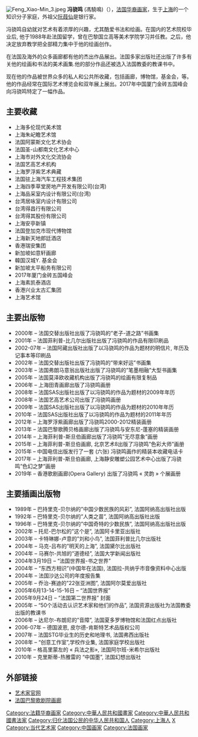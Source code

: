 {{expand language|en}}
{{blpunsourced|time=2018-09-10T00:27:23+00:00}}
[[File:Feng_Xiao-Min_3.jpeg|thumb]]
'''冯骁鸣''' (馮驍鳴)（{{bd|1959年||||catIdx=F冯}}），[[法国|法国]][[华裔|华裔]][[画家|画家]]，生于[[上海|上海]]的一个知识分子家庭，外祖父[[阮葭仙|阮葭仙]]是银行家。

冯骁鸣自幼就对艺术有着浓厚的兴趣，尤其酷爱书法和绘画。在国内的艺术院校毕业后, 他于1988年赴法国留学，曾在巴黎国立高等美术学院学习并任教。之后，他决定放弃教学把全部精力集中于他的绘画创作。

在法国及海外的众多画廊都有他的杰出作品展出。法国多家出版社还出版了许多有关他的绘画和书法的美术画集.他的部分作品还被选入法国教委的教课书中。

现在他的作品被世界众多的私人和公共所收藏，包括画廊，博物馆，基金会，等。他的作品经常在国际艺术博览会和双年展上展出。2017年中国厦门金砖五国峰会向冯骁鸣特定了一幅作品。

== 主要收藏 ==

*上海多伦现代美术馆
*上海朱屺瞻艺术馆
*法国阿蒙斯文化艺术协会
*法国圣-山都南文化艺术中心
*上海市对外文化交流协会
*法国艺高艺术机构
*上海罗浮紫艺术典藏
*法国驻上海汽车工程技术集团
*上海四季草堂房地产开发有限公司(台湾)
*上海品采室内设计有限公司(台湾)
*台湾居咏室内设计有限公司
*台湾得昌行有限公司
*台湾得其股份有限公司
*上海安亭新镇
*法国登加克市现代博物馆
*上海新天地郎廷酒店
*香港瑞安集团
*新加坡如意轩画廊
*韓国汉城Y. 基金会
*新加坡太平船务有限公司
*2017年厦门金砖五国峰会
*上海素凯泰酒店
*香港兴业太古汇集团
*上海艺术馆

== 主要出版物 ==

*2000年 – 法国交替出版社出版了冯骁鸣的”老子-道之路”书画集
*2001年 – 法国菲利普-比几尔出版社出版了冯骁鸣的作品有限印刷品
*2002-07年 – 法国阿藏出版社出版了以冯骁鸣的作品为题材的明信片, 年历及记事本等印刷品
*2002年 – 法国交替出版社出版了冯骁鸣的”带来好运”书画集
*2003年 – 法国弗朗马意翁出版社出版了冯骁鸣的”笔墨相融”大型书画集
*2005年 – 法国莫泽欧收藏机构出版了冯骁鸣的绘画有限复制品
*2006年 – 上海田青画廊出版了冯骁鸣画册
*2008年 – 法国SAS出版社出版了以冯骁鸣的作品为题材的2009年年历
*2008年 – 法国艺高艺术公司出版了冯骁鸣画册
*2009年 – 法国SAS出版社出版了以冯骁鸣的作品为题材的2010年年历
*2010年 – 法国SAS出版社出版了以冯骁鸣的作品为题材的2011年年历
*2012年 – 上海罗浮紫画廊出版了冯骁鸣2000-2012精装画册
*2013年 – 法国巴黎歌腾贝格画廊出版了冯骁鸣与安东尼-蓬塞的精装画册
*2014年 – 上海菲利普-斯旦伯画廊出版了冯骁鸣”无尽意象”画册
*2015年 – 上海菲利普-斯旦伯画廊, 北京艺术8出版了冯骁鸣”色彩大师”画册
*2015年 – 中国电信出版发行了一套 (六张) 冯骁鸣画作的精装本收藏电话卡
*2017年 – 上海菲利普-斯旦伯画廊, 上海静安雕塑公园艺术中心出版了冯骁鸣”色幻之梦”画册
*2019年 – 香港歌剧画廊(Opera Gallery) 出版了冯骁鸣 « 灵韵 » 个展画册

== 主要插画出版物 ==

*1989年 – 巴持里克-贝尔纳的”中国少数民族的风彩”, 法国阿纳高出版社出版
*1992年 – 巴特里克-贝尔纳的”人类之苗”, 法国阿纳高出版社出版
*1996年 – 巴特里克-贝尔纳的”中国奇特的少数民族”, 法国阿纳高出版社出版
*2002年 – 托尼-巴尔松的”这个是”, 法国阿卡里亚出版社
*2003年 – 卡特琳娜-卢意的”刘和小鸟”, 法国菲利普比几尔出版社
*2004年 – 马克-吕布的”明天的上海”, 法国黛尔比出版社
*2004年 – 马赛尔-共旭的”道德经”, 法国大学新闻出版社
*2004年3月19日 – “法国世界报-书之世界”
*2004年 – “东西方相识”(中国年在法国), 法国拉-共纳乎市音像资料中心出版
*2004年 – 法国沙达公司的年度报告集
*2005年 – 乔治-赛迪的”22张亚洲图”, 法国阿尔莫爱出版社
*2005年6月13-14-15-16日 – “法国世界报”
*2005年9月24日 – “法国第二世界报” 封面
*2005年 – “50个活动去认识艺术家和他们的作品”, 法国资源出版社为法国教委出版的教课书
*2006年 – 达尼尔-布朗尼的”音障”, 法国夏多罗博物馆和法国红点出版社
*2006-07年 – 德国波恩, 皮尔德-肯斯特艺术品版权公司
*2007年 – 法国STG毕业生的历史和地理书, 法国弗西出版社
*2008年 – “创意工作室”,学校作业集, 法国家庭学校出版社
*2010年 – 格高里蒙左的 « 兵法之影», 法国阿尔班-米希尔出版社
*2010年 – 克里斯蒂-热雅雷的 “中国墨”, 法国幻想出版社


== 外部链接 ==
*[http://fengxiaomin.com/zh/%E4%B8%BB%E9%A1%B5 艺术家官网]{{Wayback|url=http://fengxiaomin.com/zh/%E4%B8%BB%E9%A1%B5 |date=20181226084341 }}
*[https://web.archive.org/web/20150224014659/http://www.operagallery.com/ang/artist/feng-xiao-min 法国巴黎歌剧院画廊]

{{DEFAULTSORT:Feng xiaoming}}
[[Category:法籍华裔画家|Category:法籍华裔画家]]
[[Category:中華人民共和國畫家|Category:中華人民共和國畫家]]
[[Category:中華人民共和國書法家|Category:中華人民共和國書法家]]
[[Category:归化法国公民的中华人民共和国人|Category:归化法国公民的中华人民共和国人]]
[[Category:上海人|Category:上海人]]
[[Category:冯姓|X]]
[[Category:当代艺术家|Category:当代艺术家]]
[[Category:中国画家|Category:中国画家]]
[[Category:法国画家|Category:法国画家]]